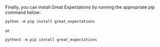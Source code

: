 <!--
This document is referenced in:

docs/deployment_patterns/aws/how_to_use_aws_with_cloud_storage_and_pandas.md
    "### 1.3) Install Great Expectations with Pip"
-->

Finally, you can install Great Expectations by running the appropriate pip command below:

```console title="Terminal Command"
python -m pip install great_expectations
```

or

```console title="Terminal Command"
python3 -m pip install great_expectations
```